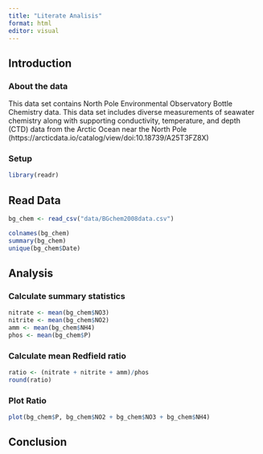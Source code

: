 ```yaml
---
title: "Literate Analisis"
format: html
editor: visual
---
```


## Introduction

### About the data

This data set contains North Pole Environmental Observatory Bottle Chemistry data. This data set includes diverse measurements of seawater chemistry along with supporting conductivity, temperature, and depth (CTD) data from the Arctic Ocean near the North Pole (https://arcticdata.io/catalog/view/doi:10.18739/A25T3FZ8X)

### Setup

```r
library(readr)
```

## Read Data

```r

bg_chem <- read_csv("data/BGchem2008data.csv")

```

```r

colnames(bg_chem)
summary(bg_chem)
unique(bg_chem$Date)

```

## Analysis

### Calculate summary statistics

```r
nitrate <- mean(bg_chem$NO3)
nitrite <- mean(bg_chem$NO2)
amm <- mean(bg_chem$NH4)
phos <- mean(bg_chem$P)
```

### Calculate mean Redfield ratio
```r
ratio <- (nitrate + nitrite + amm)/phos
round(ratio)
```

### Plot Ratio

```r

plot(bg_chem$P, bg_chem$NO2 + bg_chem$NO3 + bg_chem$NH4)

```

## Conclusion
